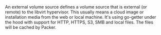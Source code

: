 <!-- Code generated from the comments of the ExternalVolumeSource struct in builder/libvirt/volume/external.go; DO NOT EDIT MANUALLY -->

An external volume source defines a volume source that is external (or remote) to
the libvirt hypervisor. This usually means a cloud image or installation media
from the web or local machine. It's using go-getter under the hood with support
for HTTP, HTTPS, S3, SMB and local files. The files will be cached by Packer.

<!-- End of code generated from the comments of the ExternalVolumeSource struct in builder/libvirt/volume/external.go; -->
